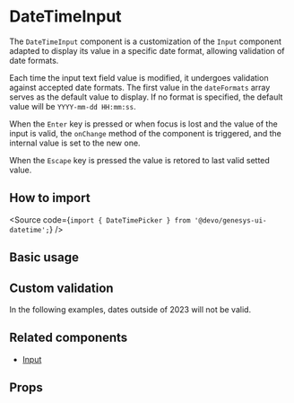 

<Meta of={Stories} />

# DateTimeInput

The `DateTimeInput` component is a customization of the `Input` component
adapted to display its value in a specific date format, allowing validation
of date formats.

Each time the input text field value is modified, it undergoes validation
against accepted date formats.
The first value in the `dateFormats` array serves as the default value to display.
If no format is specified, the default value will be `YYYY-mm-dd HH:mm:ss`.

When the `Enter` key is pressed or when focus is lost and the value of the input
is valid, the `onChange` method of the component is triggered,
and the internal value is set to the new one.

When the `Escape` key is pressed the value is retored to last valid setted value.

## How to import

<Source code={`import { DateTimePicker } from '@devo/genesys-ui-datetime';`} />

## Basic usage

<Canvas of={Stories.Base} />

## Custom validation

In the following examples, dates outside of 2023 will not be valid.

<Canvas of={Stories.Base} />

## Related components

- [Input](?path=/docs/components-form-input--docs)

## Props

<ArgTypes of={Stories} />
